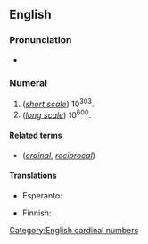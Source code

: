 ==English==
{{wikipedia}}

===Pronunciation===
* {{rhymes|en|ɪljən}}

===Numeral===
{{head|en|numeral|plural|centillions}}

# (''[[w:Long and short scales|short scale]]'') 10<sup>303</sup>.
# (''[[w:Long and short scales|long scale]]'') 10<sup>600</sup>.

====Related terms====
* {{l|en|centillionth}} (''[[ordinal]]'', ''[[reciprocal]]'')

====Translations====
{{trans-top|10<sup>600</sup>}}
* Esperanto: {{t|eo|centiliono}}
{{trans-mid}}
* Finnish: {{t|fi|sentiljoona}}
{{trans-bottom}}

[[Category:English cardinal numbers]]